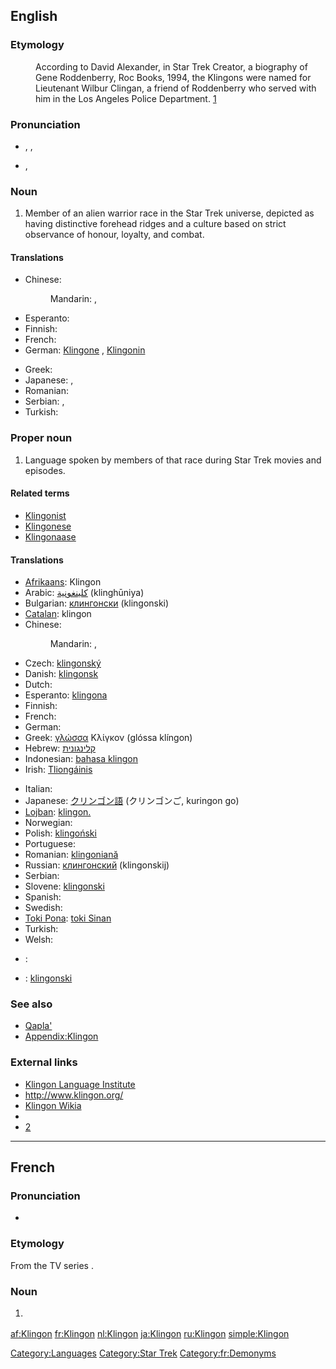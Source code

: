 {{also|klingon}}
==English==
{{wikipedia}}

===Etymology===
: According to David Alexander, in Star Trek Creator, a biography of Gene Roddenberry, Roc Books, 1994, the Klingons were named for Lieutenant Wilbur Clingan, a friend of Roddenberry who served with him in the Los Angeles Police Department. [http://memory-alpha.org/wiki/Klingon]

===Pronunciation===
* {{enPR|klĭng'ŏn}}, {{IPA|/ˈklɪŋɒn/}}, {{SAMPA|/"klINQn/}}
* {{IPA|/ˈklɪŋɑn/}}, {{SAMPA|/"klINAn/}}<!-- cot-caught merger or just US-style IPA? -->

===Noun===
{{en-noun}}

# {{countable}} Member of an alien warrior race in the Star Trek universe, depicted as having distinctive forehead ridges and a culture based on strict observance of honour, loyalty, and combat.

====Translations====
{{trans-top|member of an alien warrior race in the Star Trek universe}}
* Chinese:
*: Mandarin: {{t-|cmn|克林貢|sc=Hani}}, {{t-|cmn|克林贡|tr=Kèlíngòng|sc=Hani}}
* Esperanto: {{t|eo|klingono|xs=Esperanto}}
* Finnish: {{t+|fi|klingon}}
* French: {{t+|fr|Klingon|m}}
* German: [[Klingone]] {{m}}, [[Klingonin]] {{f}}
{{trans-mid}}
* Greek: {{t|el|Κλίγκον|n|tr=klíngon}}
* Japanese: {{t|ja|クリンゴン人}}, {{t|ja|クリンゴンじん|tr=kuringon jin}}
* Romanian: {{t|ro|klingonian|m}}
* Serbian: {{t|sr|клингонац|m|tr=klingonac|sc=Cyrl}}, {{t|sr|клингонка|f|tr=klingonka|sc=Cyrl}}
* Turkish: {{t-|tr|Klingon}}
{{trans-bottom}}

===Proper noun===
{{en-pnoun}}

# Language spoken by members of that race during Star Trek movies and episodes.

====Related terms====
* [[Klingonist]]
* [[Klingonese]]
* [[Klingonaase]]

====Translations====
{{trans-top|the language}}
* [[Afrikaans]]: Klingon
* Arabic: [[كلينغونية]] (klinghūniya) {{f}}
* Bulgarian: [[клингонски]] (klingonski) {{m}}
* [[Catalan]]: klingon {{m}}
* Chinese:
*: Mandarin: {{t-|cmn|克林貢語|sc=Hani}}, {{t-|cmn|克林贡语|tr=Kèlíngòngyǔ|sc=Hani}}
* Czech: [[klingonský]] {{m}}
* Danish: [[klingonsk]]
* Dutch: {{t+|nl|Klingon}}
* Esperanto: [[klingona]]
* Finnish: {{t+|fi|klingon}}
* French: {{t+|fr|klingon|m}}
* German: {{t+|de|Klingonisch|n}}
* Greek: [[γλώσσα]] Κλίγκον (glóssa klíngon) {{f}}
* Hebrew: [[קלינגונית]] {{f}}
* Indonesian: [[bahasa klingon]]
* Irish: [[Tliongáinis]]
{{trans-mid}}
* Italian: {{t+|it|klingon|m}}
* Japanese: [[クリンゴン語]] (クリンゴンご, kuringon go)
* [[Lojban]]: [[klingon.]]
* Norwegian: {{t|no|klingonsk}}
* Polish: [[klingoński]] {{m}}
* Portuguese: {{t-|pt|klingon}}
* Romanian: [[klingoniană]] {{f}}
* Russian: [[клингонский]] (klingonskij) {{m}}
* Serbian: {{t|sr|клингонски|m|tr=klingonski|sc=Cyrl}}
* Slovene: [[klingonski]] {{m}}
* Spanish: {{t-|es|klingon|m}}
* Swedish: {{t|sv|klingonska}}
* [[Toki Pona]]: [[toki Sinan]]
* Turkish: {{t+|tr|Klingonca}}
* Welsh: {{t-|cy|klingon|xs=Welsh}}
* {{subst:tlh}}: {{tø|tlh|tlhIngan}}
{{trans-bottom}}

{{checktrans-top}}
* {{ttbc|Latin}}: [[klingonski]] {{m}}
{{checktrans-mid}}
{{checktrans-bottom}}

===See also===
* [[Qapla']]
* [[Appendix:Klingon]]

===External links===
* [http://www.kli.org/ Klingon Language Institute]
* [http://www.klingon.org/ http://www.klingon.org/]
* [http://klingon.wikia.com/ Klingon Wikia]
* {{Linguist List|code=tlh}}
* [http://memory-alpha.org/wiki/Klingon]

[[Category:Languages]]
[[Category:Star Trek]]

----

==French==

===Pronunciation===
* {{IPA|/klɛ̃.ɡɔ̃/|lang=fr}}

===Etymology===
From the TV series {{w|Star Trek}}.

===Noun===
{{fr-noun|m|f=Klingonne}}

# {{l|en|Klingon}} {{gloss|member of the Klingon race}}

[[Category:fr:Demonyms]]

[[af:Klingon]]
[[fr:Klingon]]
[[nl:Klingon]]
[[ja:Klingon]]
[[ru:Klingon]]
[[simple:Klingon]]